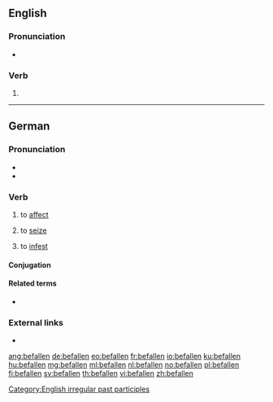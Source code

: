 ==English==

===Pronunciation===
* {{IPA|/bɪˈfɑlən/|lang=en}}

===Verb===
{{head|en|past participle}}

# {{past participle of|befall|lang=en}}

[[Category:English irregular past participles]]

----

==German==

===Pronunciation===
* {{IPA|[bəˈfaln̩]|[bəˈfalən]|lang=de}}
* {{hyphenation|be|fal|len|lang=de}}

===Verb===
{{de-verb-strong|class=7|befällt|befiel|befallen|past subjunctive=befiele}}

# {{context|of a disease|lang=de}} to [[affect]]
# {{context|of fear, desire, etc.|lang=de}} to [[seize]]
# to [[infest]]

====Conjugation====
{{de-conj-strong|befall|befiel|befallen|h||befäll||a|||a}}

====Related terms====
* {{l|de|Befall}}

===External links===
* {{R:Duden}}

[[ang:befallen]]
[[de:befallen]]
[[eo:befallen]]
[[fr:befallen]]
[[io:befallen]]
[[ku:befallen]]
[[hu:befallen]]
[[mg:befallen]]
[[ml:befallen]]
[[nl:befallen]]
[[no:befallen]]
[[pl:befallen]]
[[fi:befallen]]
[[sv:befallen]]
[[th:befallen]]
[[vi:befallen]]
[[zh:befallen]]